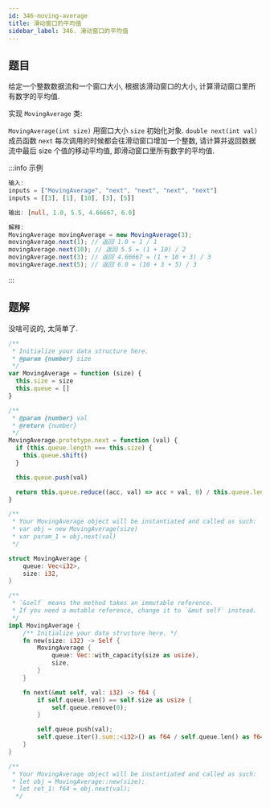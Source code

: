 ```yaml
---
id: 346-moving-average
title: 滑动窗口的平均值
sidebar_label: 346. 滑动窗口的平均值
---
```


## 题目

给定一个整数数据流和一个窗口大小, 根据该滑动窗口的大小, 计算滑动窗口里所有数字的平均值.

实现 `MovingAverage` 类:

`MovingAverage(int size)` 用窗口大小 `size` 初始化对象.
`double next(int val)` 成员函数 `next` 每次调用的时候都会往滑动窗口增加一个整数, 请计算并返回数据流中最后 size 个值的移动平均值, 即滑动窗口里所有数字的平均值.

:::info 示例

```ts
输入:
inputs = ["MovingAverage", "next", "next", "next", "next"]
inputs = [[3], [1], [10], [3], [5]]

输出: [null, 1.0, 5.5, 4.66667, 6.0]

解释:
MovingAverage movingAverage = new MovingAverage(3);
movingAverage.next(1); // 返回 1.0 = 1 / 1
movingAverage.next(10); // 返回 5.5 = (1 + 10) / 2
movingAverage.next(3); // 返回 4.66667 = (1 + 10 + 3) / 3
movingAverage.next(5); // 返回 6.0 = (10 + 3 + 5) / 3
```

:::

## 题解

没啥可说的, 太简单了.


<Tabs>
  <TabItem value="JavaScript" label="JavaScript" default>

```ts
/**
 * Initialize your data structure here.
 * @param {number} size
 */
var MovingAverage = function (size) {
  this.size = size
  this.queue = []
}

/**
 * @param {number} val
 * @return {number}
 */
MovingAverage.prototype.next = function (val) {
  if (this.queue.length === this.size) {
    this.queue.shift()
  }

  this.queue.push(val)

  return this.queue.reduce((acc, val) => acc + val, 0) / this.queue.length
}

/**
 * Your MovingAverage object will be instantiated and called as such:
 * var obj = new MovingAverage(size)
 * var param_1 = obj.next(val)
 */
```

</TabItem>
<TabItem value="Rust" label="Rust">

```rust
struct MovingAverage {
    queue: Vec<i32>,
    size: i32,
}

/**
 * `&self` means the method takes an immutable reference.
 * If you need a mutable reference, change it to `&mut self` instead.
 */
impl MovingAverage {
    /** Initialize your data structure here. */
    fn new(size: i32) -> Self {
        MovingAverage {
            queue: Vec::with_capacity(size as usize),
            size,
        }
    }

    fn next(&mut self, val: i32) -> f64 {
        if self.queue.len() == self.size as usize {
            self.queue.remove(0);
        }

        self.queue.push(val);
        self.queue.iter().sum::<i32>() as f64 / self.queue.len() as f64
    }
}

/**
 * Your MovingAverage object will be instantiated and called as such:
 * let obj = MovingAverage::new(size);
 * let ret_1: f64 = obj.next(val);
  */

```

</TabItem>
</Tabs>
